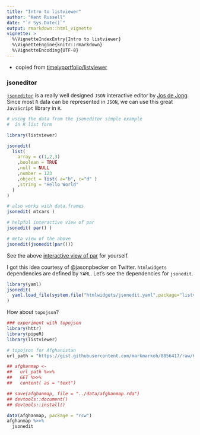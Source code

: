 ```yaml
---
title: "Intro to listviewer"
author: "Kent Russell"
date: "`r Sys.Date()`"
output: rmarkdown::html_vignette
vignette: >
  %\VignetteIndexEntry{Intro to listviewer}
  %\VignetteEngine{knitr::rmarkdown}
  %\VignetteEncoding{UTF-8}
---
```


- copied from [timelyportfolio/listviewer](https://raw.githubusercontent.com/timelyportfolio/listviewer/master/README.md)


### jsoneditor

[`jsoneditor`](https://github.com/josdejong/jsoneditor) is a really well designed `JSON` interactive editor by [Jos de Jong](http://josdejong.com/).  Since most `R` data can be represented in `JSON`, we can use this great `JavaScript` library in `R`.

```r
# using the data from the jsoneditor simple example
#  in R list form

library(listviewer)

jsonedit(
  list(
    array = c(1,2,3)
    ,boolean = TRUE
    ,null = NULL
    ,number = 123
    ,object = list( a="b", c="d" )
    ,string = "Hello World"
  )
)
```


```r
# also works with data.frames
jsonedit( mtcars )
```

```r
# helpful interactive view of par
jsonedit( par() )
```

```r
# meta view of the above
jsonedit(jsonedit(par()))
```

See the above [interactive view of par](http://bl.ocks.org/timelyportfolio/5186ed143f773063a077) for yourself.

I got this idea courtesy of @jasonpbecker on Twitter.  `htmlwidgets` dependencies are defined by `YAML`.  Let's see the dependencies for `jsonedit`.

```r
library(yaml)
jsonedit(
  yaml.load_file(system.file("htmlwidgets/jsonedit.yaml",package="listviewer"))
)
```

How about `topojson`?

```r
### experiment with topojson
library(httr)
library(pipeR)
library(listviewer)

# topojson for Afghanistan
url_path = "https://gist.githubusercontent.com/markmarkoh/8856417/raw/6178d18115d9f273656d294a867c3f83b739a951/customAfghanMap.topo.json"

## afghanmap <-
##   url_path %>>%
##   GET %>>%
##   content( as = "text")

## save(afghanmap, file = "../data/afghanmap.rda")
## devtools::document()
## devtools::install()

data(afghanmap, package = "rcw")
afghanmap %>>%
  jsonedit
```
